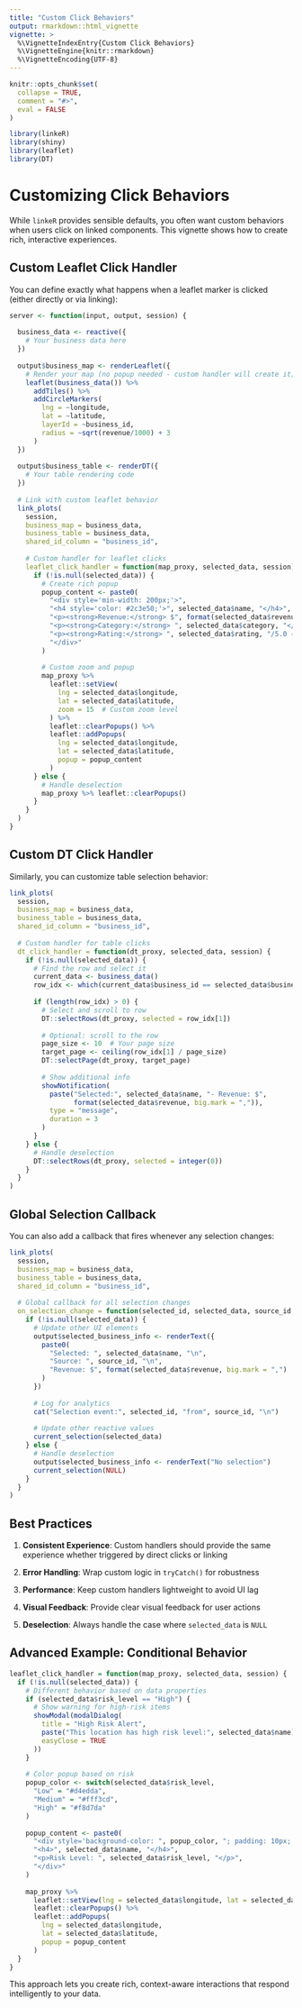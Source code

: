 ```yaml
---
title: "Custom Click Behaviors"
output: rmarkdown::html_vignette
vignette: >
  %\VignetteIndexEntry{Custom Click Behaviors}
  %\VignetteEngine{knitr::rmarkdown}
  %\VignetteEncoding{UTF-8}
---
```


```r
knitr::opts_chunk$set(
  collapse = TRUE,
  comment = "#>",
  eval = FALSE
)
```

```r
library(linkeR)
library(shiny)
library(leaflet)
library(DT)
```

# Customizing Click Behaviors

While `linkeR` provides sensible defaults, you often want custom behaviors when users click on linked components. This vignette shows how to create rich, interactive experiences.

## Custom Leaflet Click Handler

You can define exactly what happens when a leaflet marker is clicked (either directly or via linking):

```r
server <- function(input, output, session) {
  
  business_data <- reactive({
    # Your business data here
  })
  
  output$business_map <- renderLeaflet({
    # Render your map (no popup needed - custom handler will create it)
    leaflet(business_data()) %>%
      addTiles() %>%
      addCircleMarkers(
        lng = ~longitude,
        lat = ~latitude,
        layerId = ~business_id,
        radius = ~sqrt(revenue/1000) + 3
      )
  })
  
  output$business_table <- renderDT({
    # Your table rendering code
  })
  
  # Link with custom leaflet behavior
  link_plots(
    session,
    business_map = business_data,
    business_table = business_data,
    shared_id_column = "business_id",
    
    # Custom handler for leaflet clicks
    leaflet_click_handler = function(map_proxy, selected_data, session) {
      if (!is.null(selected_data)) {
        # Create rich popup
        popup_content <- paste0(
          "<div style='min-width: 200px;'>",
          "<h4 style='color: #2c3e50;'>", selected_data$name, "</h4>",
          "<p><strong>Revenue:</strong> $", format(selected_data$revenue, big.mark = ","), "</p>",
          "<p><strong>Category:</strong> ", selected_data$category, "</p>",
          "<p><strong>Rating:</strong> ", selected_data$rating, "/5.0 ⭐</p>",
          "</div>"
        )
        
        # Custom zoom and popup
        map_proxy %>%
          leaflet::setView(
            lng = selected_data$longitude, 
            lat = selected_data$latitude, 
            zoom = 15  # Custom zoom level
          ) %>%
          leaflet::clearPopups() %>%
          leaflet::addPopups(
            lng = selected_data$longitude,
            lat = selected_data$latitude,
            popup = popup_content
          )
      } else {
        # Handle deselection
        map_proxy %>% leaflet::clearPopups()
      }
    }
  )
}
```

## Custom DT Click Handler

Similarly, you can customize table selection behavior:

```r
link_plots(
  session,
  business_map = business_data,
  business_table = business_data,
  shared_id_column = "business_id",
  
  # Custom handler for table clicks
  dt_click_handler = function(dt_proxy, selected_data, session) {
    if (!is.null(selected_data)) {
      # Find the row and select it
      current_data <- business_data()
      row_idx <- which(current_data$business_id == selected_data$business_id)
      
      if (length(row_idx) > 0) {
        # Select and scroll to row
        DT::selectRows(dt_proxy, selected = row_idx[1])
        
        # Optional: scroll to the row
        page_size <- 10  # Your page size
        target_page <- ceiling(row_idx[1] / page_size)
        DT::selectPage(dt_proxy, target_page)
        
        # Show additional info
        showNotification(
          paste("Selected:", selected_data$name, "- Revenue: $", 
                format(selected_data$revenue, big.mark = ",")),
          type = "message",
          duration = 3
        )
      }
    } else {
      # Handle deselection
      DT::selectRows(dt_proxy, selected = integer(0))
    }
  }
)
```

## Global Selection Callback

You can also add a callback that fires whenever any selection changes:

```r
link_plots(
  session,
  business_map = business_data,
  business_table = business_data,
  shared_id_column = "business_id",
  
  # Global callback for all selection changes
  on_selection_change = function(selected_id, selected_data, source_id, session) {
    if (!is.null(selected_data)) {
      # Update other UI elements
      output$selected_business_info <- renderText({
        paste0(
          "Selected: ", selected_data$name, "\n",
          "Source: ", source_id, "\n",
          "Revenue: $", format(selected_data$revenue, big.mark = ",")
        )
      })
      
      # Log for analytics
      cat("Selection event:", selected_id, "from", source_id, "\n")
      
      # Update other reactive values
      current_selection(selected_data)
    } else {
      # Handle deselection
      output$selected_business_info <- renderText("No selection")
      current_selection(NULL)
    }
  }
)
```

## Best Practices

1. **Consistent Experience**: Custom handlers should provide the same experience whether triggered by direct clicks or linking

2. **Error Handling**: Wrap custom logic in `tryCatch()` for robustness

3. **Performance**: Keep custom handlers lightweight to avoid UI lag

4. **Visual Feedback**: Provide clear visual feedback for user actions

5. **Deselection**: Always handle the case where `selected_data` is `NULL`

## Advanced Example: Conditional Behavior

```r
leaflet_click_handler = function(map_proxy, selected_data, session) {
  if (!is.null(selected_data)) {
    # Different behavior based on data properties
    if (selected_data$risk_level == "High") {
      # Show warning for high-risk items
      showModal(modalDialog(
        title = "High Risk Alert",
        paste("This location has high risk level:", selected_data$name),
        easyClose = TRUE
      ))
    }
    
    # Color popup based on risk
    popup_color <- switch(selected_data$risk_level,
      "Low" = "#d4edda",
      "Medium" = "#fff3cd",
      "High" = "#f8d7da"
    )
    
    popup_content <- paste0(
      "<div style='background-color: ", popup_color, "; padding: 10px; border-radius: 5px;'>",
      "<h4>", selected_data$name, "</h4>",
      "<p>Risk Level: ", selected_data$risk_level, "</p>",
      "</div>"
    )
    
    map_proxy %>%
      leaflet::setView(lng = selected_data$longitude, lat = selected_data$latitude, zoom = 13) %>%
      leaflet::clearPopups() %>%
      leaflet::addPopups(
        lng = selected_data$longitude,
        lat = selected_data$latitude,
        popup = popup_content
      )
  }
}
```

This approach lets you create rich, context-aware interactions that respond intelligently to your data.